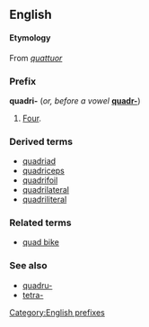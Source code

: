 ==English==
====Etymology====
From {{L.}} ''[[quattuor]]''

===Prefix===
'''quadri-''' (''or, before a vowel'' '''[[quadr-]]''')
[[Category:English prefixes]]

#[[Four]].

===Derived terms===
*[[quadriad]]
*[[quadriceps]]
*[[quadrifoil]]
*[[quadrilateral]]
*[[quadriliteral]]

===Related terms===
*[[quad bike]]

===See also===
*[[quadru-]]
*[[tetra-]]